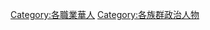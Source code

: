 {{Catnav|頁面分類|人类社会|政治|政治人物}}
{{Catnav|頁面分類|人类社会|人物|各職業人物|政治人物}}
{{Catnav|頁面分類|人物|各職業人物|政治人物}}

[[Category:各職業華人|Category:各職業華人]]
[[Category:各族群政治人物|Category:各族群政治人物]]